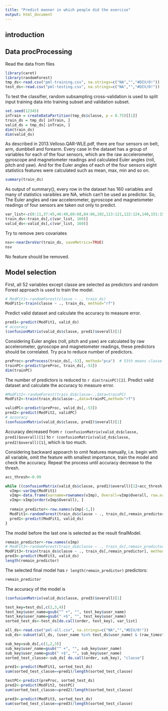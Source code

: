 ```yaml
---
title: "Predict manner in which people did the exercise"
output: html_document
---
```


## introduction

## Data procProcessing
Read the data from files
```r
library(caret)
library(randomForest)
tmp_ds<-read.csv("pml-training.csv", na.strings=c("NA","","#DIV/0!"))
test_ds<-read.csv("pml-testing.csv", na.strings=c("NA","","#DIV/0!"))
```

To test the classifier, random subsampling cross-validation is used to split input training data into training subset and validation subset.  
```r
set.seed(12345)
inTrain = createDataPartition(tmp_ds$classe, p = 0.75)[[1]]
train_ds = tmp_ds[ inTrain, ]
valid_ds = tmp_ds[-inTrain, ]
dim(train_ds)
dim(valid_ds)
```
As described in 2013.Velloso.QAR-WLE.pdf, there are four sensors on belt, arm, dumbbell and forearm. Every case in the dataset has a group of variables for each of the four sensors, which are the raw accelerometer, gyroscope and magnetometer readings and calculated Euler angles (roll, pitch and yaw). And for the Euler angles of each of the four sensors eight statistics features were calculated such as mean, max, min and so on. 
```r
summary(train_ds)
```
As output of summary(), every row in the dataset has 160 variables and many of statistics varaibles are NA, which can't be used as predictor. So, The Euler angles and raw accelerometer, gyroscope and magnetometer readings of four sensors are taken out only to predict.

```r
var_list<-c(8:11,37:45,46:49,60:68,84:86,102,113:121,122:124,140,151:159)
train_ds<-train_ds[,c(var_list, 160)]
valid_ds<-valid_ds[,c(var_list, 160)]
```
Try to remove zero covariates
```r
nsv<-nearZeroVar(train_ds, saveMetrics=TRUE)
nsv
```
No feature should be removed.

## Model selection

First, all 52 variables except classe are selected as predictors and random Forest approach is used to train the model.
```r
# ModFit1<-randomForest(classe ~ ., train_ds)
ModFit1<-train(classe ~ ., train_ds, method="rf")
```
Predict valid dataset and  calculate the accuracy to measure error.
```r
pred1<-predict(ModFit1, valid_ds)
# accuracy 
(confusionMatrix(valid_ds$classe, pred1)$overall)[1]
```

Considering Euler angles (roll, pitch and yaw) are calculated by raw accelerometer, gyroscope and magnetometer readings, these predictors should be correlated. Try pca to reduce number of predictors.
```r
preProc<-preProcess(train_ds[,-53], method="pca")  # 53th means classe
trainPC<-predict(preProc, train_ds[,-53])
dim(trainPC)
```
The number of predictors is reduced to `r dim(trainPC)[2]`. Predict valid dataset and  calculate the accuracy to measure error.
```r
#ModFit2<-randomForest(train_ds$classe~.,data=trainPC)
ModFit2<-train(train_ds$classe~.,data=trainPC,method="rf")
```
```r
validPC<-predict(preProc, valid_ds[,-53])
pred2<-predict(ModFit2, validPC)
# accuracy
(confusionMatrix(valid_ds$classe, pred2)$overall)[1]
```
Accuracy decreased from `r (confusionMatrix(valid_ds$classe, pred1)$overall)[1]` to `r (confusionMatrix(valid_ds$classe, pred2)$overall)[1]`, which is too much.

Considering backward appoarch to omit features manually, i.e. begin with all variable, omit the feature with smallest importance, train the model and check the accuracy. Repeat the process until accuracy decrease to the thresh.  

```r
acc_thresh<-0.99

while ((confusionMatrix(valid_ds$classe, pred1)$overall)[1]>acc_thresh) {
  vImp<-varImp(ModFit1)
  vImp<-data.frame(varname=rownames(vImp), Overall=vImp$Overall, row.names=rownames(vImp))
  vImp<-vImp[order(vImp$Overall), ]
  
  remain_predictor<-row.names(vImp[-1,])
  ModFit1<-randomForest(train_ds$classe ~ ., train_ds[,remain_predictor])
  pred1<-predict(ModFit1, valid_ds)  
}
```

The model before the last one is selected as the result finalModel. 
```r
remain_predictor<-row.names(vImp)
# ModFit3<-randomForest(train_ds$classe ~ ., train_ds[,remain_predictor])
ModFit3<-train(train_ds$classe ~ ., train_ds[,remain_predictor], method="rf")
pred3<-predict(ModFit3, valid_ds) 
length(remain_predictor)
```

The selected final model has `r length(remain_predictor)` predictors:
```r
remain_predictor
```
The accuracy of the model is
```r
(confusionMatrix(valid_ds$classe, pred3)$overall)[1]
```


```r
test_key=test_ds[,c(2,3,4)]
test_key$user_name=gsub("^ +", "", test_key$user_name)
test_key$user_name=gsub(" +$", "", test_key$user_name)
sorted_test_ds<-test_ds[do.call(order, test_key), var_list]

all_ds<-read.csv("pml-all.csv", na.strings=c("NA","","#DIV/0!"))
sub_ds<-subset(all_ds, (user_name %in% test_ds$user_name) & (raw_timestamp_part_1 %in% test_ds$raw_timestamp_part_1) & (raw_timestamp_part_2 %in% test_ds$raw_timestamp_part_2), select=c("user_name","raw_timestamp_part_1","raw_timestamp_part_2","classe"))

sub_key=sub_ds[,c(1,2,3)]
sub_key$user_name=gsub("^ +", "", sub_key$user_name)
sub_key$user_name=gsub(" +$", "", sub_key$user_name)
sorted_test_classe<-sub_ds[ do.call(order, sub_key), "classe"]

pred1<-predict(ModFit1, sorted_test_ds)
sum(sorted_test_classe==pred1)/length(sorted_test_classe)

testPC<-predict(preProc, sorted_test_ds)
pred2<-predict(ModFit2, testPC)
sum(sorted_test_classe==pred2)/length(sorted_test_classe)

pred3<-predict(ModFit3, sorted_test_ds)  
sum(sorted_test_classe==pred3)/length(sorted_test_classe)
```


